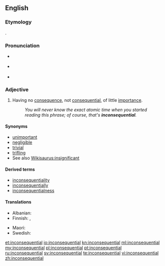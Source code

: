 ==English==

===Etymology===
{{prefix|in|consequential}}.

===Pronunciation===
* {{a|Canada}} {{IPA|/ɪnˌkɑnsəˈkwɛnʃəl/}}
* {{a|UK}} {{IPA|/ɪnˌkɒn.səˈkwɛn.ʃəl/}}
* {{audio|en-ca-synth-inconsequential.ogg|CA synth}}

===Adjective===
{{en-adj}}

# Having no [[consequence]], not [[consequential]], of little [[importance]].
#: ''You will never know the exact atomic time when you started reading this phrase; of course, that's '''inconsequential'''.''

====Synonyms====
* [[unimportant]]
* [[negligible]]
* [[trivial]]
* [[trifling]]
* See also [[Wikisaurus:insignificant]]

====Derived terms====
* [[inconsequentiality]]
* [[inconsequentially]]
* [[inconsequentialness]]

====Translations====
{{trans-top|Having no consequence}}
* Albanian: {{t|sq|jovendimtar}}
* Finnish: {{t+|fi|vähäpätöinen}}, {{t+|fi|merkityksetön}}
{{trans-mid}}
* Maori: {{t|mi|kūrapa}}
* Swedish: {{t+|sv|oviktig}}
{{trans-bottom}}

[[et:inconsequential]]
[[io:inconsequential]]
[[kn:inconsequential]]
[[ml:inconsequential]]
[[my:inconsequential]]
[[pl:inconsequential]]
[[pt:inconsequential]]
[[ru:inconsequential]]
[[sv:inconsequential]]
[[te:inconsequential]]
[[vi:inconsequential]]
[[zh:inconsequential]]